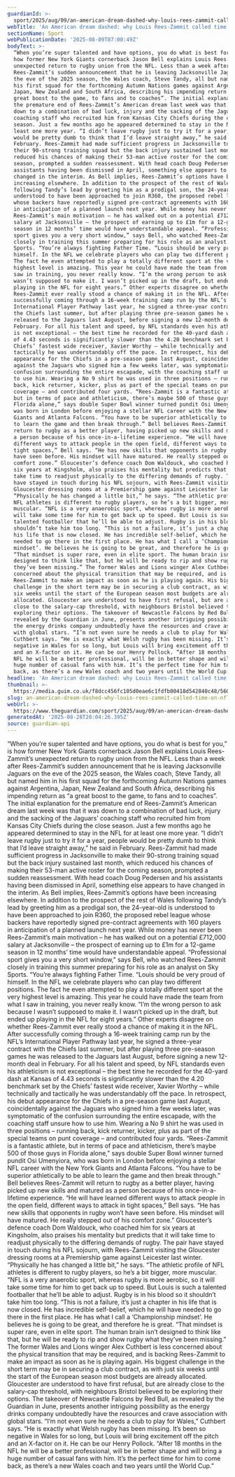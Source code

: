```yaml
---
guardianId: >-
  sport/2025/aug/09/an-american-dream-dashed-why-louis-rees-zammit-called-time-on-nfl-adventure
webTitle: 'An American dream dashed: why Louis Rees-Zammit called time on NFL adventure'
sectionName: Sport
webPublicationDate: '2025-08-09T07:00:49Z'
bodyText: >-
  “When you’re super talented and have options, you do what is best for you,” is
  how former New York Giants cornerback Jason Bell explains Louis Rees-Zammit’s
  unexpected return to rugby union from the NFL. Less than a week after
  Rees-Zammit’s sudden announcement that he is leaving Jacksonville Jaguars on
  the eve of the 2025 season, the Wales coach, Steve Tandy, all but named him in
  his first squad for the forthcoming Autumn Nations games against Argentina,
  Japan, New Zealand and South Africa, describing his impending return as “a
  great boost to the game, to fans and to coaches”. The initial explanation for
  the premature end of Rees-Zammit’s American dream last week was that it was
  down to a combination of bad luck, injury and the sacking of the Jaguars’
  coaching staff who recruited him from Kansas City Chiefs during the close
  season. Just a few months ago he appeared determined to stay in the NFL for at
  least one more year. “I didn’t leave rugby just to try it for a year, people
  would be pretty dumb to think that I’d leave straight away,” he said in
  February. Rees-Zammit had made sufficient progress in Jacksonville to make
  their 90-strong training squad but the back injury sustained last month, which
  reduced his chances of making their 53-man active roster for the coming
  season, prompted a sudden reassessment. With head coach Doug Pedersen and his
  assistants having been dismissed in April, something else appears to have
  changed in the interim. As Bell implies, Rees-Zammit’s options have been
  increasing elsewhere. In addition to the prospect of the rest of Wales
  following Tandy’s lead by greeting him as a prodigal son, the 24-year-old is
  understood to have been approached to join R360, the proposed rebel league
  whose backers have reportedly signed pre-contract agreements with 160 players
  in anticipation of a planned launch next year. While money has never been
  Rees-Zammit’s main motivation – he has walked out on a potential £712,000
  salary at Jacksonville – the prospect of earning up to £1m for a 12-game
  season in 12 months’ time would have understandable appeal. “Professional
  sport gives you a very short window,” says Bell, who watched Rees-Zammit
  closely in training this summer preparing for his role as an analyst on Sky
  Sports. “You’re always fighting Father Time. “Louis should be very proud of
  himself. In the NFL we celebrate players who can play two different positions.
  The fact he even attempted to play a totally different sport at the very
  highest level is amazing. This year he could have made the team from what I
  saw in training, you never really know. “I’m the wrong person to ask because I
  wasn’t supposed to make it. I wasn’t picked up in the draft, but ended up
  playing in the NFL for eight years.” Other experts disagree on whether
  Rees-Zammit ever really stood a chance of making it in the NFL. After
  successfully coming through a 16-week training camp run by the NFL’s
  International Player Pathway last year, he signed a three-year contract with
  the Chiefs last summer, but after playing three pre-season games he was
  released to the Jaguars last August, before signing a new 12-month deal in
  February. For all his talent and speed, by NFL standards even his athleticism
  is not exceptional – the best time he recorded for the 40-yard dash at Kansas
  of 4.43 seconds is significantly slower than the 4.20 benchmark set by the
  Chiefs’ fastest wide receiver, Xavier Worthy – while technically and
  tactically he was understandably off the pace. In retrospect, his debut
  appearance for the Chiefs in a pre-season game last August, coincidentally
  against the Jaguars who signed him a few weeks later, was symptomatic of the
  confusion surrounding the entire escapade, with the coaching staff unsure how
  to use him. Wearing a No 9 shirt he was used in three positions – running
  back, kick returner, kicker, plus as part of the special teams on punt
  coverage – and contributed four yards. “Rees-Zammit is a fantastic athlete,
  but in terms of pace and athleticism, there’s maybe 500 of those guys in
  Florida alone,” says double Super Bowl winner turned pundit Osi Umenyiora, who
  was born in London before enjoying a stellar NFL career with the New York
  Giants and Atlanta Falcons. “You have to be superior athletically to be able
  to learn the game and then break through.” Bell believes Rees-Zammit will
  return to rugby as a better player, having picked up new skills and matured as
  a person because of his once-in-a-lifetime experience. “He will have learned
  different ways to attack people in the open field, different ways to attack in
  tight spaces,” Bell says. “He has new skills that opponents in rugby won’t
  have seen before. His mindset will have matured. He really stepped out of his
  comfort zone.” Gloucester’s defence coach Dom Waldouck, who coached him for
  six years at Kingsholm, also praises his mentality but predicts that it will
  take time to readjust physically to the differing demands of rugby. The pair
  have stayed in touch during his NFL sojourn, with Rees-Zammit visiting the
  Gloucester dressing rooms at a Premiership game against Leicester last winter.
  “Physically he has changed a little bit,” he says. “The athletic profile of
  NFL athletes is different to rugby players, so he’s a bit bigger, more
  muscular. “NFL is a very anaerobic sport, whereas rugby is more aerobic, so it
  will take some time for him to get back up to speed. But Louis is such a
  talented footballer that he’ll be able to adjust. Rugby is in his blood so it
  shouldn’t take him too long. “This is not a failure, it’s just a chapter in
  his life that is now closed. He has incredible self-belief, which he will have
  needed to go there in the first place. He has what I call a ‘Championship
  mindset’. He believes he is going to be great, and therefore he is great.
  “That mindset is super rare, even in elite sport. The human brain isn’t
  designed to think like that, but he will be ready to rip and show rugby what
  they’ve been missing.” The former Wales and Lions winger Alex Cuthbert is less
  concerned about the physical transition that may be required, and is backing
  Rees-Zammit to make an impact as soon as he is playing again. His biggest
  challenge in the short term may be in securing a club contract, as with just
  six weeks until the start of the European season most budgets are already
  allocated. Gloucester are understood to have first refusal, but are already
  close to the salary-cap threshold, with neighbours Bristol believed to be
  exploring their options. The takeover of Newcastle Falcons by Red Bull, as
  revealed by the Guardian in June, presents another intriguing possibility as
  the energy drinks company undoubtedly have the resources and crave association
  with global stars. “I’m not even sure he needs a club to play for Wales,”
  Cuthbert says. “He is exactly what Welsh rugby has been missing. It’s been so
  negative in Wales for so long, but Louis will bring excitement off the pitch
  and an X-factor on it. He can be our Henry Pollock. “After 18 months in the
  NFL he will be a better professional, will be in better shape and will bring a
  huge number of casual fans with him. It’s the perfect time for him to come
  back, as there’s a new Wales coach and two years until the World Cup.”
headline: 'An American dream dashed: why Louis Rees-Zammit called time on NFL adventure'
thumbnail: >-
  https://media.guim.co.uk/f8dcc456fc105d0eae6c1fdfb00418d542840c48/560_116_4851_3880/500.jpg
slug: an-american-dream-dashed-why-louis-rees-zammit-called-time-on-nfl-adventure
webUrl: >-
  https://www.theguardian.com/sport/2025/aug/09/an-american-dream-dashed-why-louis-rees-zammit-called-time-on-nfl-adventure
generatedAt: '2025-08-28T20:04:26.395Z'
source: guardian-api
---
```

“When you’re super talented and have options, you do what is best for you,” is how former New York Giants cornerback Jason Bell explains Louis Rees-Zammit’s unexpected return to rugby union from the NFL. Less than a week after Rees-Zammit’s sudden announcement that he is leaving Jacksonville Jaguars on the eve of the 2025 season, the Wales coach, Steve Tandy, all but named him in his first squad for the forthcoming Autumn Nations games against Argentina, Japan, New Zealand and South Africa, describing his impending return as “a great boost to the game, to fans and to coaches”. The initial explanation for the premature end of Rees-Zammit’s American dream last week was that it was down to a combination of bad luck, injury and the sacking of the Jaguars’ coaching staff who recruited him from Kansas City Chiefs during the close season. Just a few months ago he appeared determined to stay in the NFL for at least one more year. “I didn’t leave rugby just to try it for a year, people would be pretty dumb to think that I’d leave straight away,” he said in February. Rees-Zammit had made sufficient progress in Jacksonville to make their 90-strong training squad but the back injury sustained last month, which reduced his chances of making their 53-man active roster for the coming season, prompted a sudden reassessment. With head coach Doug Pedersen and his assistants having been dismissed in April, something else appears to have changed in the interim. As Bell implies, Rees-Zammit’s options have been increasing elsewhere. In addition to the prospect of the rest of Wales following Tandy’s lead by greeting him as a prodigal son, the 24-year-old is understood to have been approached to join R360, the proposed rebel league whose backers have reportedly signed pre-contract agreements with 160 players in anticipation of a planned launch next year. While money has never been Rees-Zammit’s main motivation – he has walked out on a potential £712,000 salary at Jacksonville – the prospect of earning up to £1m for a 12-game season in 12 months’ time would have understandable appeal. “Professional sport gives you a very short window,” says Bell, who watched Rees-Zammit closely in training this summer preparing for his role as an analyst on Sky Sports. “You’re always fighting Father Time. “Louis should be very proud of himself. In the NFL we celebrate players who can play two different positions. The fact he even attempted to play a totally different sport at the very highest level is amazing. This year he could have made the team from what I saw in training, you never really know. “I’m the wrong person to ask because I wasn’t supposed to make it. I wasn’t picked up in the draft, but ended up playing in the NFL for eight years.” Other experts disagree on whether Rees-Zammit ever really stood a chance of making it in the NFL. After successfully coming through a 16-week training camp run by the NFL’s International Player Pathway last year, he signed a three-year contract with the Chiefs last summer, but after playing three pre-season games he was released to the Jaguars last August, before signing a new 12-month deal in February. For all his talent and speed, by NFL standards even his athleticism is not exceptional – the best time he recorded for the 40-yard dash at Kansas of 4.43 seconds is significantly slower than the 4.20 benchmark set by the Chiefs’ fastest wide receiver, Xavier Worthy – while technically and tactically he was understandably off the pace. In retrospect, his debut appearance for the Chiefs in a pre-season game last August, coincidentally against the Jaguars who signed him a few weeks later, was symptomatic of the confusion surrounding the entire escapade, with the coaching staff unsure how to use him. Wearing a No 9 shirt he was used in three positions – running back, kick returner, kicker, plus as part of the special teams on punt coverage – and contributed four yards. “Rees-Zammit is a fantastic athlete, but in terms of pace and athleticism, there’s maybe 500 of those guys in Florida alone,” says double Super Bowl winner turned pundit Osi Umenyiora, who was born in London before enjoying a stellar NFL career with the New York Giants and Atlanta Falcons. “You have to be superior athletically to be able to learn the game and then break through.” Bell believes Rees-Zammit will return to rugby as a better player, having picked up new skills and matured as a person because of his once-in-a-lifetime experience. “He will have learned different ways to attack people in the open field, different ways to attack in tight spaces,” Bell says. “He has new skills that opponents in rugby won’t have seen before. His mindset will have matured. He really stepped out of his comfort zone.” Gloucester’s defence coach Dom Waldouck, who coached him for six years at Kingsholm, also praises his mentality but predicts that it will take time to readjust physically to the differing demands of rugby. The pair have stayed in touch during his NFL sojourn, with Rees-Zammit visiting the Gloucester dressing rooms at a Premiership game against Leicester last winter. “Physically he has changed a little bit,” he says. “The athletic profile of NFL athletes is different to rugby players, so he’s a bit bigger, more muscular. “NFL is a very anaerobic sport, whereas rugby is more aerobic, so it will take some time for him to get back up to speed. But Louis is such a talented footballer that he’ll be able to adjust. Rugby is in his blood so it shouldn’t take him too long. “This is not a failure, it’s just a chapter in his life that is now closed. He has incredible self-belief, which he will have needed to go there in the first place. He has what I call a ‘Championship mindset’. He believes he is going to be great, and therefore he is great. “That mindset is super rare, even in elite sport. The human brain isn’t designed to think like that, but he will be ready to rip and show rugby what they’ve been missing.” The former Wales and Lions winger Alex Cuthbert is less concerned about the physical transition that may be required, and is backing Rees-Zammit to make an impact as soon as he is playing again. His biggest challenge in the short term may be in securing a club contract, as with just six weeks until the start of the European season most budgets are already allocated. Gloucester are understood to have first refusal, but are already close to the salary-cap threshold, with neighbours Bristol believed to be exploring their options. The takeover of Newcastle Falcons by Red Bull, as revealed by the Guardian in June, presents another intriguing possibility as the energy drinks company undoubtedly have the resources and crave association with global stars. “I’m not even sure he needs a club to play for Wales,” Cuthbert says. “He is exactly what Welsh rugby has been missing. It’s been so negative in Wales for so long, but Louis will bring excitement off the pitch and an X-factor on it. He can be our Henry Pollock. “After 18 months in the NFL he will be a better professional, will be in better shape and will bring a huge number of casual fans with him. It’s the perfect time for him to come back, as there’s a new Wales coach and two years until the World Cup.”
